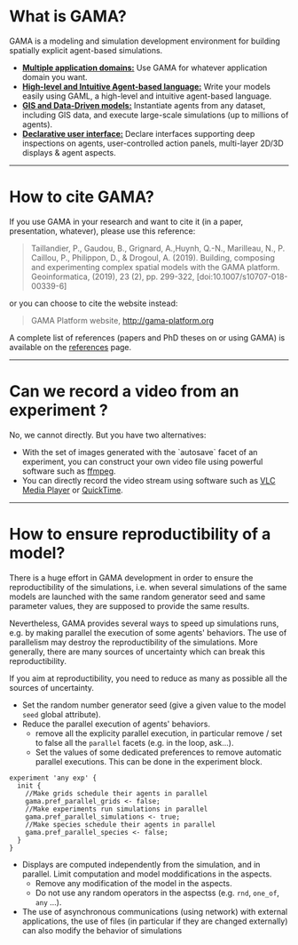 # What is GAMA?

GAMA is a modeling and simulation development environment for building spatially explicit agent-based simulations. 

* [**Multiple application domains:**](wiki/Home#multiple-application-domains) Use GAMA for whatever application domain you want. 
* [**High-level and Intuitive Agent-based language:**](wiki/Home#high-level-and-intuitive-agent-based-language) Write your models easily using GAML, a high-level and intuitive agent-based language.
* [**GIS and Data-Driven models:**](wiki/Home#gis-and-data-driven-models) Instantiate agents from any dataset, including GIS data, and execute large-scale simulations (up to millions of agents).
* [**Declarative user interface:**](wiki/Home#declarative-user-interface) Declare interfaces supporting deep inspections on agents, user-controlled action panels, multi-layer 2D/3D displays & agent aspects.

---

# How to cite GAMA?
If you use GAMA in your research and want to cite it (in a paper, presentation, whatever), please use this reference:

> Taillandier, P., Gaudou, B., Grignard, A.,Huynh, Q.-N., Marilleau, N., P. Caillou, P., Philippon, D., & Drogoul, A. (2019). Building, composing and experimenting complex spatial models with the GAMA platform. Geoinformatica, (2019), 23 (2), pp. 299-322, [doi:10.1007/s10707-018-00339-6]

or you can choose to cite the website instead:

> GAMA Platform website, http://gama-platform.org

A complete list of references (papers and PhD theses on or using GAMA) is available on the [references](wiki/References) page.

---

# Can we record a video from an experiment ?

No, we cannot directly. But you have two alternatives:

- With the set of images generated with the \`autosave\` facet of an experiment, you can construct your own video file using powerful software such as [ffmpeg](https://www.ffmpeg.org/).
- You can directly record the video stream using software such as [VLC Media Player](http://www.videolan.org/vlc/index.html) or [QuickTime](http://www.apple.com/quicktime/download/).

---

# How to ensure reproductibility of a model? 

There is a huge effort in GAMA development in order to ensure the reproductibility of the simulations, i.e. when several simulations of the same models are launched with the same random  generator seed and same parameter values, they are supposed to provide the same results.

Nevertheless, GAMA provides several ways to speed up simulations runs, e.g. by making parallel the execution of some agents' behaviors. The use of parallelism may destroy the reproductibility of the simulations. More generally, there are many sources of uncertainty which can break this reproductibility.

If you aim at reproductibility, you need to reduce as many as possible all the sources of uncertainty.
* Set the random number generator seed (give a given value to the model `seed` global attribute).
* Reduce the parallel execution of agents' behaviors. 
  * remove all the explicity parallel execution, in particular remove / set to  false all the `parallel` facets (e.g. in the loop, ask...).
  * Set the values of some dedicated preferences to remove automatic parallel executions. This can be done in the experiment block.

```
experiment 'any exp' {
  init {
	//Make grids schedule their agents in parallel
	gama.pref_parallel_grids <- false;
	//Make experiments run simulations in parallel
	gama.pref_parallel_simulations <- true;
	//Make species schedule their agents in parallel
	gama.pref_parallel_species <- false;
  }
}
```

* Displays are computed independently from the simulation, and in parallel. Limit computation and model moddifications in the aspects.
  * Remove any modification of the model in the aspects.
  * Do not use  any random operators in the aspectss (e.g. `rnd`, `one_of`, `any` ...).
* The use of asynchronous communications (using network) with external applications, the use of files (in particular if they are changed  externally) can also modify the behavior of simulations

